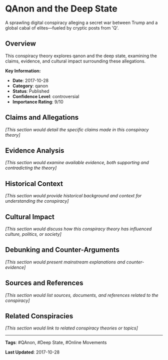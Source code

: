 # QAnon and the Deep State

A sprawling digital conspiracy alleging a secret war between Trump and a global cabal of elites—fueled by cryptic posts from 'Q'.

## Overview

This conspiracy theory explores qanon and the deep state, examining the claims, evidence, and cultural impact surrounding these allegations.

**Key Information:**
- **Date**: 2017-10-28
- **Category**: qanon
- **Status**: Published
- **Confidence Level**: controversial
- **Importance Rating**: 9/10

## Claims and Allegations

*[This section would detail the specific claims made in this conspiracy theory]*

## Evidence Analysis

*[This section would examine available evidence, both supporting and contradicting the theory]*

## Historical Context

*[This section would provide historical background and context for understanding the conspiracy]*

## Cultural Impact

*[This section would discuss how this conspiracy theory has influenced culture, politics, or society]*

## Debunking and Counter-Arguments

*[This section would present mainstream explanations and counter-evidence]*

## Sources and References

*[This section would list sources, documents, and references related to the conspiracy]*

## Related Conspiracies

*[This section would link to related conspiracy theories or topics]*

---

**Tags**: #QAnon, #Deep State, #Online Movements

**Last Updated**: 2017-10-28
